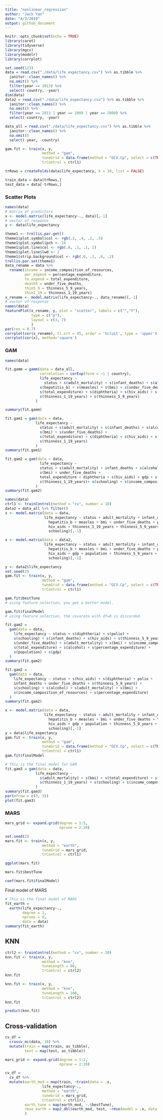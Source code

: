```yaml
---
title: "nonlinear_regression"
author: "Jack Yan"
date: "4/3/2019"
output: github_document
---
```


```r
knitr::opts_chunk$set(echo = TRUE)
library(caret)
library(tidyverse)
library(mgcv)
library(modelr)
library(corrplot)
```

```r
set.seed(123)
data = read.csv("./data/life_expectancy.csv") %>% as.tibble %>% 
  janitor::clean_names() %>% 
  na.omit() %>% 
  filter(year == 2013) %>% 
  select(-country, -year) 
dim(data)
data2 = read.csv("./data/life_expectancy.csv") %>% as.tibble %>% 
  janitor::clean_names() %>% 
  na.omit() %>% 
  filter(year == 2013 | year == 2009 | year == 2000) %>% 
  select(-country, -year)

data_all = read.csv("./data/life_expectancy.csv") %>% as.tibble %>% 
  janitor::clean_names() %>% 
  na.omit() 
  select(-year, -country)

gam.fit <- train(x, y,
                 method = "gam",
                 tuneGrid = data.frame(method = "GCV.Cp", select = c(TRUE,FALSE)), 
                 trControl = ctrl1)
```

```r
trRows = createFolds(data$life_expectancy, k = 10, list = FALSE)

train_data = data[trRows,]
test_data = data[-trRows,]
```

### Scatter Plots
```r
names(data)
# matrix of predictors
x <- model.matrix(life_expectancy~., data)[,-1]
# vector of response
y <- data$life_expectancy
```

```r
theme1 <- trellis.par.get()
theme1$plot.symbol$col <- rgb(.2, .4, .2, .5) 
theme1$plot.symbol$pch <- 16
theme1$plot.line$col <- rgb(.8, .1, .1, 1) 
theme1$plot.line$lwd <- 2
theme1$strip.background$col <- rgb(.0, .2, .6, .2) 
trellis.par.set(theme1)
data_rename = data %>% 
  rename(income = income_composition_of_resources,
         per_expend = percentage_expenditure,
         to_expend = total_expenditure,
         death5 = under_five_deaths,
         thin5_9 = thinness_5_9_years,
         thin1_19 = thinness_1_19_years)
x_rename <- model.matrix(life_expectancy~., data_rename)[,-1]
# vector of response
names(data)
featurePlot(x_rename, y, plot = "scatter", labels = c("","Y"),
            type = c("p"), 
            layout = c(3, 7)
            )
par(cex = 0.7)
corrplot(cor(x_rename), tl.srt = 45, order = 'hclust', type = 'upper')
corrplot(cor(x), method='square')
```

### GAM

```r
names(data)

fit.gamm = gamm(data = data_all,
                correlation = corExp(form = ~1 | country),
                life_expectancy ~ 
                  status + s(adult_mortality) + s(infant_deaths) + s(alcohol) + s(percentage_expenditure) +
                s(hepatitis_b) + s(measles) + s(bmi) + s(under_five_deaths) + s(polio) +
                s(total_expenditure) + s(diphtheria) + s(hiv_aids) + s(gdp) + s(population) +
                s(thinness_1_19_years) + s(thinness_5_9_years) 
              )

summary(fit.gamm)

fit.gam1 = gam(data = data, 
              life_expectancy ~ 
                status + s(adult_mortality) + s(infant_deaths) + s(alcohol) +  s(percentage_expenditure) +
                s(bmi) + s(under_five_deaths) +
                s(total_expenditure) + s(diphtheria) + s(hiv_aids) + s(gdp) + s(population) +
                s(thinness_1_19_years)
              )
summary(fit.gam1)

fit.gam2 = gam(data = data, 
                life_expectancy ~ 
                status + s(adult_mortality) + infant_deaths + s(alcohol) + s(percentage_expenditure) +
                s(bmi) + under_five_deaths +
                total_expenditure + diphtheria + s(hiv_aids) + gdp + s(population) +
                s(thinness_1_19_years)+ s(schooling) + s(income_composition_of_resources)
              )
summary(fit.gam2)
```


```r
names(data)
ctrl1 <- trainControl(method = "cv", number = 10)
data2 = data_all %>% filter()
x <- model.matrix(data = data, 
                  life_expectancy ~ status + adult_mortality + infant_deaths + alcohol + percentage_expenditure + 
                    hepatitis_b + measles + bmi + under_five_deaths + polio + diphtheria +
                    hiv_aids + thinness_1_19_years + thinness_5_9_years + income_composition_of_resources +
                    schooling)[,-1]

x <- model.matrix(data = data2, 
                  life_expectancy ~ status + adult_mortality + infant_deaths + alcohol + percentage_expenditure + 
                    hepatitis_b + measles + bmi + under_five_deaths + polio + total_expenditure + diphtheria +
                    hiv_aids + gdp + population + thinness_5_9_years + thinness_5_9_years + income_composition_of_resources +
                    schooling)[,-1]

y <- data2$life_expectancy
set.seed(2)
gam.fit <- train(x, y,
                 method = "gam",
                 tuneGrid = data.frame(method = "GCV.Cp", select = c(TRUE,FALSE)), 
                 trControl = ctrl1)

gam.fit$bestTune
# using feature selection, you get a better model.

gam.fit$finalModel
# using feature selection, the covarate with df=0 is discarded.

fit.gam2 = 
  gam(data = data, 
    life_expectancy ~ status + s(diphtheria) + s(polio) + 
    s(schooling) + s(infant_deaths) + s(hiv_aids) + s(thinness_5_9_years) + 
    s(under_five_deaths) + s(adult_mortality) + s(bmi) + s(income_composition_of_resources) + 
    s(total_expenditure) + s(alcohol) + s(percentage_expenditure) + 
    s(population) + s(gdp)
  )
summary(fit.gam2)

fit.gam2 = 
  gam(data = data, 
    life_expectancy ~ status + s(hiv_aids) + s(diphtheria) + polio + 
    infant_deaths + under_five_deaths + s(thinness_5_9_years) + 
    s(schooling) + s(alcohol) + s(adult_mortality) + s(bmi) + 
    s(income_composition_of_resources) + s(percentage_expenditure)
  )
summary(fit.gam2)
```

```r
x <- model.matrix(data = data, 
                  life_expectancy ~ status + adult_mortality + infant_deaths + alcohol + 
                    hepatitis_b + measles + bmi + under_five_deaths + total_expenditure + diphtheria +
                    hiv_aids + gdp + population + thinness_5_9_years + thinness_5_9_years + income_composition_of_resources +
                    schooling)[,-1]
y = data$life_expectancy
gam.fit <- train(x, y,
                 method = "gam",
                 tuneGrid = data.frame(method = "GCV.Cp", select = c(TRUE,FALSE)), 
                 trControl = ctrl1)
gam.fit$finalModel
```

```r
# This is the final model for GAM
fit.gam3 = gam(data = data, 
              life_expectancy ~ 
                s(adult_mortality) + s(bmi) + s(total_expenditure) + s(hiv_aids) + s(total_expenditure) +
                s(thinness_1_19_years) + s(schooling) + s(income_composition_of_resources)
              )
summary(fit.gam3)
par(mfrow = c(3, 3))
plot(fit.gam3)
```

### MARS 
```r
mars_grid <- expand.grid(degree = 1:5, 
                         nprune = 2:20)

set.seed(2)
mars.fit <- train(x, y,
                 method = "earth",
                 tuneGrid = mars_grid,
                 trControl = ctrl1)

ggplot(mars.fit)

mars.fit$bestTune

coef(mars.fit$finalModel) 
```

Final model of MARS
```r
# This is the final model of MARS
fit_earth = 
  earth(life_expectancy~.,
        degree = 1,
        nprune = 8,
        data = data)
summary(fit_earth)
```

## KNN
```r
ctrl2 <- trainControl(method = "cv", number = 20)
knn.fit <- train(x, y,
                 method = "knn",
                 tuneLength = 80,
                 trControl = ctrl2)
knn.fit 

knn.fit <- train(x, y,
                 method = "knn",
                 tuneLength = 100,
                 trControl = ctrl2)
knn.fit

predict(knn.fit)
```
















## Cross-validation
```r
cv_df = 
  crossv_mc(data, 10) %>% 
  mutate(train = map(train, as_tibble),
         test = map(test, as_tibble))

mars_grid <- expand.grid(degree = 1:2, 
                         nprune = 2:20)

cv_df = 
  cv_df %>% 
  mutate(earth_mod = map(train, ~train(data = .x,
                 life_expectancy~.,
                 method = "earth",
                 tuneGrid = mars_grid,
                 trControl = ctrl1)),
         earth_tune = map(earth_mod, ~.$bestTune),
         rmse_earth = map2_dbl(earth_mod, test, ~rmse(model = .x, data = .y))
         ) 

```


